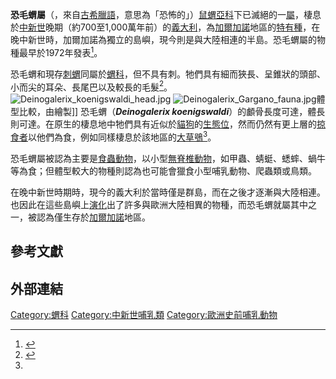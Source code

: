 {{Automatic taxobox
| image = Deinogalerix koenigswaldi-Naturalis-PeterMaas.JPG
| image_caption = 展示於[[自然生物多樣性中心|自然生物多樣性中心]]的恐毛蝟骨架
| fossil_range = 晚[[中新世|中新世]] {{Fossil range|10|5}}
| taxon = Deinogalerix
| authority = Freudenthal, 1972
| subdivision_ranks = 物種
| subdivision =
* ''D. brevirostris''
* ''D. freudenthali''
* ''D. intermedius''
* ''D. koenigswaldi''<ref name="Freudenthal1972">{{cite journal | author = Freudenthal, M. | year = 1972 | title = ''Deinogalerix koenigswaldi'' nov. gen., nov. spec., a giant insectivore from the Neogene of Italy | journal = [[Scripta_Geologica|Scripta Geologica]] | volume = 14 | pages = 1–19}} [http://www.repository.naturalis.nl/record/317440] {{Wayback|url=http://www.repository.naturalis.nl/record/317440 |date=20160107013412 }} (includes full text PDF)</ref>
* ''D. minor''
* ''D. masinii''<ref name="Villieraet.al.2013">{{cite journal |author1=Villiera B. |author2=Van Den Hoek Ostendeb L.aW. |author3=De Vosb J. |author4= Paviaa M. | year = 2013| title = New discoveries on the giant hedgehog Deinogalerix from the Miocene of Gargano (Apulia, Italy) | journal = Geobios | volume = 46 | issue = 1-2| pages = 63–75 | doi = 10.1016/j.geobios.2012.10.001 }}</ref><ref>{{Cite web | url=http://www.sci-news.com/paleontology/science-deinogalerix-masinii-new-giant-fossil-hedgehog-italy-01535.html | title=Deinogalerix masinii: New Giant Fossil Hedgehog from Italy | publisher=Sci-News.com | date=2013-11-11 | access-date=2013-11-15 | archive-date=2021-03-03 | archive-url=https://web.archive.org/web/20210303043223/http://www.sci-news.com/paleontology/science-deinogalerix-masinii-new-giant-fossil-hedgehog-italy-01535.html | dead-url=no }}</ref>
* ''D. samniticus''<ref>{{Cite journal |author1=Andrea Savorelli |author2=Federico Masini |author3=Paul P. A. Mazza |author4=Maria Adelaide Rossi |author5=Silvano Agostini |year=2017 |title=New species of ''Deinogalerix'' (Mammalia, Eulipotyphla) from the late Miocene of Scontrone (Abruzzo, central Italy) |journal=Palaeontologia Electronica |volume=20 |issue=1 |pages=Article number 20.1.16A |url=http://palaeo-electronica.org/content/2017/1658-deinogalerix-from-scontrone |doi=10.26879/672 |access-date=2021-02-15 |archive-date=2021-03-12 |archive-url=https://web.archive.org/web/20210312210649/https://palaeo-electronica.org/content/2017/1658-deinogalerix-from-scontrone |dead-url=no }}</ref>
}}

'''恐毛蝟屬'''（{{lang-xm|Deinogalerix}}，來自[[古希臘語|古希臘語]]，意思為「恐怖的{{link-en|鼠蝟屬|Galerix|鼠蝟}}」）[[鼠蝟亞科|鼠蝟亞科]]下已滅絕的一[[屬|屬]]，棲息於[[中新世|中新世]]晚期（約700至1,000萬年前）的[[義大利|義大利]]，為[[加爾加諾|加爾加諾]]地區的[[特有種|特有種]]，在晚中新世時，加爾加諾為獨立的島嶼，現今則是與大陸相連的半島。恐毛蝟屬的物種最早於1972年發表<ref>{{cite book|title=Vertebrate Palaeontology |author=  Michael J Benton|publisher=Blackwell Publishing |year=2005|isbn=0-632-05637-1 |url=https://books.google.com/books?id=P1LkOL1CijEC&pg=PA335| page=335}}</ref>。

恐毛蝟和現存[[刺蝟|刺蝟]]同屬於[[蝟科|蝟科]]，但不具有刺。牠們具有細而狹長、呈錐狀的頭部、小而尖的耳朵、長尾巴以及較長的毛髮<ref>{{cite book|title=The Rise of Placental Mammals|author=Kenneth David Rose|year=2005|publisher=JHU Press|isbn=0-8018-8472-1|url=https://books.google.com/books?id=3bs0D5ix4VAC&pg=PA144|page=144|access-date=2021-02-15|archive-date=2021-01-25|archive-url=https://web.archive.org/web/20210125152846/https://books.google.com/books?id=3bs0D5ix4VAC&pg=PA144|dead-url=no}}</ref>。
[[File:Deinogalerix_koenigswaldi_head.jpg|thumb]] 
[[File:Deinogalerix_Gargano_fauna.jpg|thumb]]體型比較，由{{link-en|Mauricio Antón}}繪製]]
恐毛蝟（'''''Deinogalerix koenigswaldi'''''）的顱骨長度可達{{convert|20|cm}}，體長則可達{{convert|60|cm}}。在原生的棲息地中牠們具有近似於[[貓|貓]][[狗|狗]]的[[生態位|生態位]]，然而仍然有更上層的[[掠食者|掠食者]]以他們為食，例如同樣棲息於該地區的[[大草鴞|大草鴞]]<ref name="Freudenthal1972"/>。

恐毛蝟屬被認為主要是[[食蟲動物|食蟲動物]]，以小型[[無脊椎動物|無脊椎動物]]，如甲蟲、蜻蜓、蟋蟀、蝸牛等為食；但體型較大的物種則認為也可能會獵食小型哺乳動物、爬蟲類或鳥類。

在晚中新世時期時，現今的義大利於當時僅是群島，而在之後才逐漸與大陸相連。也因此在這些島嶼上[[演化|演化]]出了許多與歐洲大陸相異的物種，而恐毛蝟就屬其中之一，被認為僅生存於[[加爾加諾|加爾加諾]]地區。

==參考文獻==
{{Reflist}}

==外部連結==
{{Portal|滅絕與瀕危物種}}
{{Commons category|恐毛蝟屬}}

{{Taxonbar|from=Q138981}}

[[Category:蝟科|Category:蝟科]]
[[Category:中新世哺乳類|Category:中新世哺乳類]]
[[Category:歐洲史前哺乳動物|Category:歐洲史前哺乳動物]]